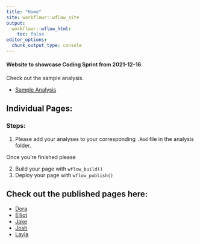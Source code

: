 ```yaml
---
title: "Home"
site: workflowr::wflow_site
output:
  workflowr::wflow_html:
    toc: false
editor_options:
  chunk_output_type: console
---
```


#### Website to showcase Coding Sprint from 2021-12-16

Check out the sample analysis.

* [Sample Analysis](sample_analysis.html)


## Individual Pages: 

### Steps:

1. Please add your analyses to your corresponding `.Rmd` file in the analysis folder.

Once you're finished please 

2. Build your page with `wflow_build()`
3. Deploy your page with `wflow_publish()`


## Check out the published pages here:

 * [Dora](dora_file.html)
 * [Elliot](elliot_file.html)
 * [Jake](jake_file.html)
 * [Josh](josh_file.html)
 * [Layla](layla_file.html)
